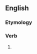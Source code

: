 ==English==

===Etymology===
{{suffix|rumble|eth}}

===Verb===
{{infl|en|verb form}}

# {{archaic third-person singular of|rumble}}

{{count page|[[Wiktionary:Page count]]}}